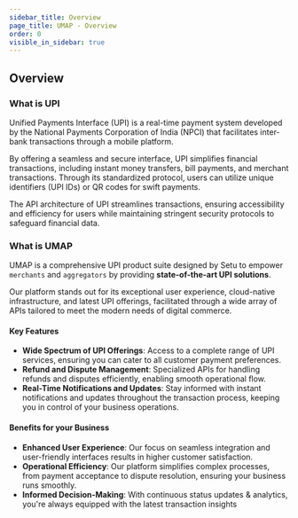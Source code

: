 ```yaml
---
sidebar_title: Overview
page_title: UMAP - Overview
order: 0
visible_in_sidebar: true
---
```


## Overview

### What is UPI

Unified Payments Interface (UPI) is a real-time payment system developed by the National Payments Corporation of India (NPCI) that facilitates inter-bank transactions through a mobile platform.

By offering a seamless and secure interface, UPI simplifies financial transactions, including instant money transfers, bill payments, and merchant transactions. Through its standardized protocol, users can utilize unique identifiers (UPI IDs) or QR codes for swift payments.

The API architecture of UPI streamlines transactions, ensuring accessibility and efficiency for users while maintaining stringent security protocols to safeguard financial data.

### What is UMAP

UMAP is a comprehensive UPI product suite designed by Setu to empower `merchants` and `aggregators` by providing **state-of-the-art UPI solutions**.

Our platform stands out for its exceptional user experience, cloud-native infrastructure, and latest UPI offerings, facilitated through a wide array of APIs tailored to meet the modern needs of digital commerce.

#### Key Features

-   **Wide Spectrum of UPI Offerings**: Access to a complete range of UPI services, ensuring you can cater to all customer payment preferences.
-   **Refund and Dispute Management**: Specialized APIs for handling refunds and disputes efficiently, enabling smooth operational flow.
-   **Real-Time Notifications and Updates**: Stay informed with instant notifications and updates throughout the transaction process, keeping you in control of your business operations.

#### Benefits for your Business

-   **Enhanced User Experience**: Our focus on seamless integration and user-friendly interfaces results in higher customer satisfaction.
-   **Operational Efficiency**: Our platform simplifies complex processes, from payment acceptance to dispute resolution, ensuring your business runs smoothly.
-   **Informed Decision-Making**: With continuous status updates & analytics, you're always equipped with the latest transaction insights
